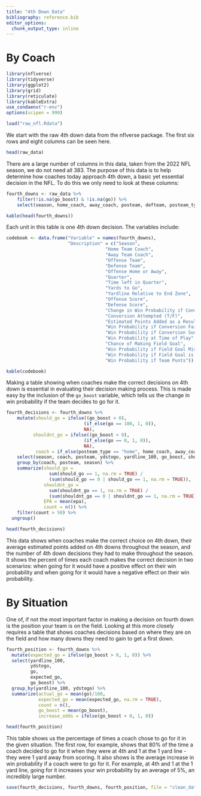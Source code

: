 ```yaml
---
title: "4th Down Data"
bibliography: reference.bib
editor_options: 
  chunk_output_type: inline
---
```


# By Coach

```r
library(nflverse)
library(tidyverse)
library(ggplot2)
library(grid)
library(reticulate)
library(kableExtra)
use_condaenv("r-env")
options(scipen = 999)
```

```r
load("raw_nfl.Rdata")
```

We start with the raw 4th down data from the nflverse package. The first six rows and eight columns can be seen here.

```r
head(raw_data)
```

There are a large number of columns in this data, taken from the 2022 NFL season, we do not need all 383. The purpose of this data is to help determine how coaches today approach 4th down, a basic yet essential decision in the NFL. To do this we only need to look at these columns:

```r
fourth_downs <- raw_data %>%
    filter(!is.na(go_boost) & !is.na(go)) %>%
    select(season, home_coach, away_coach, posteam, defteam, posteam_type, qtr, time, ydstogo, yardline_100, posteam_score, defteam_score, posteam, go_boost, go, epa, wp_fail, wp_succeed, wp, fg_make_prob, miss_fg_wp, make_fg_wp, punt_wp)

kable(head(fourth_downs))
```

Each unit in this table is one 4th down decision. The variables include:

```r
codebook <- data.frame("Variable" = names(fourth_downs),
                       "Description" = c("Season",
                                     "Home Team Coach",
                                     "Away Team Coach",
                                     "Offense Team",
                                     "Defense Team",
                                     "Offense Home or Away",
                                     "Quarter",
                                     "Time left in Quarter",
                                     "Yards to Go",
                                     "Yardline Relative to End Zone",
                                     "Offense Score",
                                     "Defense Score",
                                     "Change in Win Probability if Conversion Attempted",
                                     "Conversion Attempted (T/F)",
                                     "Estimated Points Added as a Result of the Play",
                                     "Win Probability if Conversion Fails",
                                     "Win Probability if Conversion Succeeds",
                                     "Win Probability at Time of Play",
                                     "Chance of Making Field Goal",
                                     "Win Probability if Field Goal Misses",
                                     "Win Probability if Field Goal is Made",
                                     "Win Probability if Team Punts"))

kable(codebook)

```

Making a table showing when coaches make the correct decisions on 4th down is essential in evaluating their decision making process. This is made easy by the inclusion of the `go_boost` variable, which tells us the change in win probability if the team decides to go for it.

```r
fourth_decisions <- fourth_downs %>%
    mutate(should_go = ifelse((go_boost > 0),
                             (if_else(go == 100, 1, 0)),
                             NA),
          shouldnt_go = ifelse((go_boost < 0),
                             (if_else(go == 0, 1, 0)),
                             NA),
           coach = if_else(posteam_type == "home", home_coach, away_coach),) %>%
    select(season, coach, posteam, ydstogo, yardline_100, go_boost, should_go, shouldnt_go, go, epa) %>%
    group_by(coach, posteam, season) %>%
    summarize(should_go = 
                sum(should_go == 1, na.rm = TRUE) / 
                (sum(should_go == 0 | should_go == 1, na.rm = TRUE)),
              shouldnt_go = 
                sum(shouldnt_go == 1, na.rm = TRUE) / 
                (sum(shouldnt_go == 0 | shouldnt_go == 1, na.rm = TRUE)),
              EPA = mean(epa),
              count = n()) %>%
    filter(count > 50) %>%
  ungroup()

head(fourth_decisions)
```

This data shows when coaches make the correct choice on 4th down, their average estimated points added on 4th downs throughout the season, and the number of 4th down decisions they had to make throughout the season. It shows the percent of times each coach makes the correct decision in two scenarios: when going for it would have a positive effect on their win probability and when going for it would have a negative effect on their win probability.

# By Situation

One of, if not the most important factor in making a decision on fourth down is the position your team is on the field. Looking at this more closely requires a table that shows coaches decisions based on where they are on the field and how many downs they need to gain to get a first down.

```r
fourth_position <- fourth_downs %>%
  mutate(expected_go = ifelse(go_boost > 0, 1, 0)) %>%
  select(yardline_100,
         ydstogo,
         go,
         expected_go,
         go_boost) %>%
  group_by(yardline_100, ydstogo) %>%
  summarize(actual_go = mean(go)/100,
            expected_go = mean(expected_go, na.rm = TRUE),
            count = n(),
            go_boost = mean(go_boost),
            increase_odds = ifelse(go_boost > 0, 1, 0))

head(fourth_position)
```

This table shows us the percentage of times a coach chose to go for it in the given situation. The first row, for example, shows that 80% of the time a coach decided to go for it when they were at 4th and 1 at the 1 yard line - they were 1 yard away from scoring. It also shows is the average increase in win probability if a coach were to go for it. For example, at 4th and 1 at the 1 yard line, going for it increases your win probability by an average of 5%, an incredibly large number.

```r
save(fourth_decisions, fourth_downs, fourth_position, file = "clean_data.Rdata")
```
